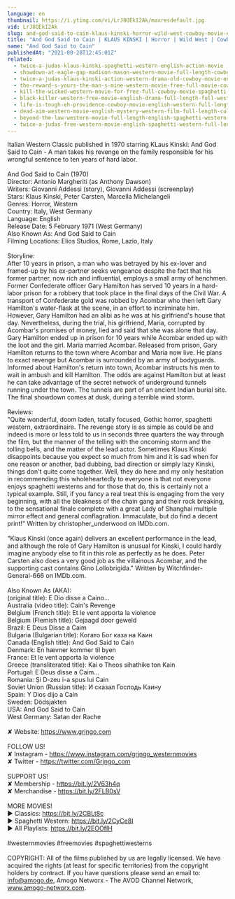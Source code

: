```yaml
---
language: en
thumbnail: https://i.ytimg.com/vi/LrJ8QEkI2Ak/maxresdefault.jpg
vid: LrJ8QEkI2Ak
slug: and-god-said-to-cain-klaus-kinski-horror-wild-west-cowboy-movie-english
title: "And God Said to Cain | KLAUS KINSKI | Horror | Wild West | Cowboy Movie | English"
name: "And God Said to Cain"
publishedAt: "2021-08-28T12:45:01Z"
related:
  - twice-a-judas-klaus-kinski-spaghetti-western-english-action-movie
  - showdown-at-eagle-gap-madison-mason-western-movie-full-length-cowboys
  - twice-a-judas-klaus-kinski-action-western-drama-old-cowboy-movie-english
  - the-reward-s-yours-the-man-s-mine-western-movie-free-full-movie-cowboy-feature-film
  - kill-the-wicked-western-movie-for-free-full-cowboy-movie-spaghetti-western-english
  - black-killer-western-free-movie-english-drama-full-length-full-western-film
  - life-is-tough-eh-providence-cowboy-movie-english-western-full-length
  - dead-aim-western-movie-english-mystery-western-film-full-length-cult-movie-thriller
  - beyond-the-law-western-movie-full-length-english-spaghetti-western-full-free-youtube-movies
  - twice-a-judas-free-western-movie-english-spaghetti-western-full-length
---
```


Italian Western Classic published in 1970 starring KLaus Kinski: And God Said to Cain - A man takes his revenge on the family responsible for his wrongful sentence to ten years of hard labor.<br />
<br />
And God Said to Cain (1970)<br />
Director: Antonio Margheriti (as Anthony Dawson)<br />
Writers: Giovanni Addessi (story), Giovanni Addessi (screenplay)<br />
Stars: Klaus Kinski, Peter Carsten, Marcella Michelangeli<br />
Genres: Horror, Western <br />
Country: Italy, West Germany<br />
Language: English<br />
Release Date: 5 February 1971 (West Germany) <br />
Also Known As: And God Said to Cain <br />
Filming Locations: Elios Studios, Rome, Lazio, Italy <br />
<br />
Storyline:<br />
After 10 years in prison, a man who was betrayed by his ex-lover and framed-up by his ex-partner seeks vengeance despite the fact that his former partner, now rich and influential, employs a small army of henchmen. Former Confederate officer Gary Hamilton has served 10 years in a hard-labor prison for a robbery that took place in the final days of the Civil War. A transport of Confederate gold was robbed by Acombar who then left Gary Hamilton's water-flask at the scene, in an effort to incriminate him. However, Gary Hamilton had an alibi as he was at his girlfriend's house that day. Nevertheless, during the trial, his girlfriend, Maria, corrupted by Acombar's promises of money, lied and said that she was alone that day. Gary Hamilton ended up in prison for 10 years while Acombar ended up with the loot and the girl. Maria married Acombar. Released from prison, Gary Hamilton returns to the town where Acombar and Maria now live. He plans to exact revenge but Acombar is surrounded by an army of bodyguards. Informed about Hamilton's return into town, Acombar instructs his men to wait in ambush and kill Hamilton. The odds are against Hamilton but at least he can take advantage of the secret network of underground tunnels running under the town. The tunnels are part of an ancient Indian burial site. The final showdown comes at dusk, during a terrible wind storm.<br />
<br />
Reviews:<br />
"Quite wonderful, doom laden, totally focused, Gothic horror, spaghetti western, extraordinaire. The revenge story is as simple as could be and indeed is more or less told to us in seconds three quarters the way through the film, but the manner of the telling with the oncoming storm and the tolling bells, and the matter of the lead actor. Sometimes Klaus Kinski disappoints because you expect so much from him and it is sad when for one reason or another, bad dubbing, bad direction or simply lazy Kinski, things don't quite come together. Well, they do here and my only hesitation in recommending this wholeheartedly to everyone is that not everyone enjoys spaghetti westerns and for those that do, this is certainly not a typical example. Still, if you fancy a real treat this is engaging from the very beginning, with all the bleakness of the chain gang and their rock breaking, to the sensational finale complete with a great Lady of Shanghai multiple mirror effect and general conflagration. Immaculate, but do find a decent print!" Written by christopher_underwood on IMDb.com.<br />
<br />
"Klaus Kinski (once again) delivers an excellent performance in the lead, and although the role of Gary Hamilton is unusual for Kinski, I could hardly imagine anybody else to fit in this role as perfectly as he does. Peter Carsten also does a very good job as the villainous Acombar, and the supporting cast contains Gino Lollobrigida." Written by Witchfinder-General-666 on IMDb.com.<br />
<br />
Also Known As (AKA):<br />
(original title): E Dio disse a Caino...<br />
Australia (video title): Cain's Revenge<br />
Belgium (French title): Et le vent apporta la violence<br />
Belgium (Flemish title): Gejaagd door geweld<br />
Brazil: E Deus Disse a Caim<br />
Bulgaria (Bulgarian title): Когато Бог каза на Каин<br />
Canada (English title): And God Said to Cain<br />
Denmark: En hævner kommer til byen<br />
France: Et le vent apporta la violence<br />
Greece (transliterated title): Kai o Theos sihathike ton Kain<br />
Portugal: E Deus disse a Caim...<br />
Romania: Şi D-zeu i-a spus lui Cain<br />
Soviet Union (Russian title): И сказал Господь Каину<br />
Spain: Y Dios dijo a Caín<br />
Sweden: Dödsjakten<br />
USA: And God Said to Cain<br />
West Germany: Satan der Rache<br />
<br />
✘ Website: https://www.grjngo.com<br />
<br />
FOLLOW US!<br />
✘ Instagram - https://www.instagram.com/grjngo_westernmovies<br />
✘ Twitter - https://twitter.com/Grjngo_com<br />
<br />
SUPPORT US!<br />
✘ Membership - https://bit.ly/2V63h4q<br />
✘ Merchandise - https://bit.ly/2FLB0sV<br />
<br />
MORE MOVIES! <br />
► Classics: https://bit.ly/2CBLt8c <br />
► Spaghetti Western: https://bit.ly/2CyCe8I <br />
► All Playlists: https://bit.ly/2EOOfIH <br />
<br />
#westernmovies #freemovies #spaghettiwesterns<br />
<br />
COPYRIGHT: All of the films published by us are legally licensed. We have acquired the rights (at least for specific territories) from the copyright holders by contract. If you have questions please send an email to: info@amogo.de, Amogo Networx - The AVOD Channel Network, www.amogo-networx.com.